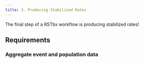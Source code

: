 ---
title: 3. Producing Stabilized Rates
---

The final step of a RSTbx workflow is producing stabilized rates!

## Requirements

### Aggregate event and population data

